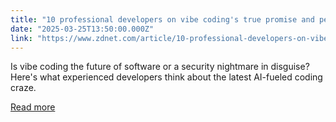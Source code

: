 ```yaml
---
title: "10 professional developers on vibe coding's true promise and peril"
date: "2025-03-25T13:50:00.000Z"
link: "https://www.zdnet.com/article/10-professional-developers-on-vibe-codings-true-promise-and-peril/"
---
```


Is vibe coding the future of software or a security nightmare in disguise? Here's what experienced developers think about the latest AI-fueled coding craze.

[Read more](https://www.zdnet.com/article/10-professional-developers-on-vibe-codings-true-promise-and-peril/)
